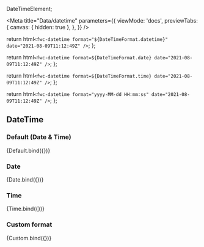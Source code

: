 DateTimeElement;

<Meta
  title="Data/datetime"
  parameters={{
    viewMode: 'docs',
    previewTabs: {
      canvas: { hidden: true },
    },
  }}
/>

  return html`<fwc-datetime format="${DateTimeFormat.datetime}" date="2021-08-09T11:12:49Z" />`;
};

  return html`<fwc-datetime format=${DateTimeFormat.date} date="2021-08-09T11:12:49Z" />`;
};

  return html`<fwc-datetime format=${DateTimeFormat.time} date="2021-08-09T11:12:49Z" />`;
};

  return html`<fwc-datetime format="yyyy-MM-dd HH:mm:ss" date="2021-08-09T11:12:49Z" />`;
};

## DateTime

### Default (Date & Time)

<Canvas>
  <Story name="default" args={{}}>
    {Default.bind({})}
  </Story>
</Canvas>

### Date

<Canvas>
  <Story name="date" args={{}}>
    {Date.bind({})}
  </Story>
</Canvas>

### Time

<Canvas>
  <Story name="time" args={{}}>
    {Time.bind({})}
  </Story>
</Canvas>

### Custom format

<Canvas>
  <Story name="custom" args={{}}>
    {Custom.bind({})}
  </Story>
</Canvas>
